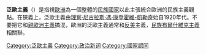 {{request translation|en}}
{{unreferenced|time=2015-01-09T05:41:15+00:00}}
{{歐洲聯盟政治}}
'''泛歐主義'''（{{Lang-en|Pan-Europeanism}}）是指視[[歐洲|歐洲]]為一個整體的[[民族國家|民族國家]]以此主張統合歐洲的民族主義觀點。在狹義上，泛歐主義由[[理察·尼古拉斯·馮·康登霍維-凱勒奇|理察·尼古拉斯·馮·康登霍維-凱勒奇]]始自1920年代。不要把它和[[親歐洲主義|親歐洲主義]]搞混，歐洲的泛歐主義通常和[[反美|反美]]主義，[[民族布爾什維克主義|民族布爾什維克主義]]相關聯。

[[Category:泛歐主義|Category:泛歐主義]]
[[Category:政治新词|Category:政治新词]]
[[Category:國家認同|Category:國家認同]]